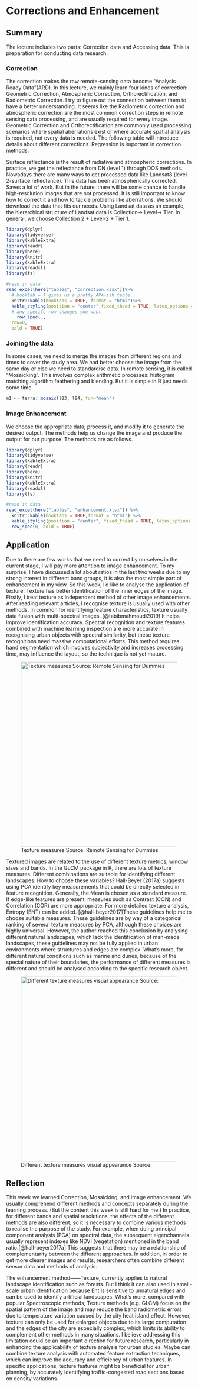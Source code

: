 # Corrections and Enhancement

## Summary

The lecture includes two parts: Correction data and Accessing data. This is preparation for conducting data research.

### Correction

The correction makes the raw remote-sensing data become "Analysis Ready Data"(ARD). In this lecture, we mainly learn four kinds of correction: Geometric Correction, Atmospheric Correction, Orthorectification, and Radiometric Correction. I try to figure out the connection between them to have a better understanding. It seems like the Radiometric correction and atmospheric correction are the most common correction steps in remote sensing data processing, and are usually required for every image. Geometric Correction and Orthorectification are commonly used processing scenarios where spatial aberrations exist or where accurate spatial analysis is required, not every data is needed. The following table will introduce details about different corrections. Regression is important in correction methods.

Surface reflectance is the result of radiative and atmospheric corrections. In practice, we get the reflectance from DN (level 1) through DOS methods. Nowadays there are many ways to get processed data like Landsat8 (level 2-surface reflectance). This data has been atmospherically corrected. Saves a lot of work. But in the future, there will be some chance to handle high-resolution images that are not processed. It is still important to know how to correct it and how to tackle problems like aberrations. We should download the data that fits our needs. Using Landsat data as an example, the hierarchical structure of Landsat data is Collection→ Level→ Tier. In general, we choose Collection 2 + Level-2 + Tier 1.

```r
library(dplyr)
library(tidyverse)
library(kableExtra)
library(readr)
library(here)
library(knitr)
library(kableExtra)
library(readxl)
library(fs)

#read in data
read_excel(here("tables", "correction.xlsx"))%>%
  # booktab = T gives us a pretty APA-ish table
  knitr::kable(booktabs = TRUE, format = "html")%>% 
  kable_styling(position = "center",fixed_thead = TRUE, latex_options = "scale_down")%>%
  # any specifc row changes you want
    row_spec(.,
  row=0,
  bold = TRUE)
```

### Joining the data

In some cases, we need to merge the images from different regions and times to cover the study area. We had better choose the image from the same day or else we need to standardise data. In remote sensing, it is called "Mosaicking". This involves complex arithmetic processes: histogram matching algorithm feathering and blending. But it is simple in R just needs some time.

```r
m1 <- terra::mosaic(l83, l84, fun="mean")
```

### Image Enhancement

We choose the appropriate data, process it, and modify it to generate the desired output. The methods help us change the image and produce the output for our purpose. The methods are as follows.

```r
library(dplyr)
library(tidyverse)
library(kableExtra)
library(readr)
library(here)
library(knitr)
library(kableExtra)
library(readxl)
library(fs)

#read in data
read_excel(here("tables", "enhancement.xlsx")) %>%
  knitr::kable(booktabs = TRUE,format = "html") %>%
  kable_styling(position = "center", fixed_thead = TRUE, latex_options = "scale_down") %>%
  row_spec(0, bold = TRUE)
```

## Application

Due to there are few works that we need to correct by ourselves in the current stage, I will pay more attention to image enhancement. To my surprise, I have discussed a lot about ratios in the last two weeks due to my strong interest in different band groups, it is also the most simple part of enhancement in my view. So this week, I’d like to analyse the application of texture. Texture has better identification of the inner edges of the image. Firstly, I treat texture as independent method of other image enhancements. After reading relevant articles, I recognise texture is usually used with other methods. In common for identifying feature characteristics, texture usually data fusion with multi-spectral images. [@tabibmahmoudi2019] It helps improve identification accuracy. Spectral recognition and texture features combined with machine learning inspection are more accurate in recognising urban objects with spectral similarity, but these texture recognitions need massive computational efforts. This method requires hand segmentation which involves subjectivity and increases processing time, may influence the layout, so the technique is not yet mature.

![Texture measures Source: Remote Sensing for Dummies](img/Texture_Analysis.png){#fig1 fig.align="center" fig-align="center" width="500"}

Textured images are related to the use of different texture metrics, window sizes and bands. In the GLCM package in R, there are lots of texture measures. Different combinations are suitable for identifying different landscapes. How to choose these variables? Hall-Beyer (2017a) suggests using PCA identify key measurements that could be directly selected in feature recognition. Generally, the Mean is chosen as a standard measure. If edge-like features are present, measures such as Contrast (CON) and Correlation (COR) are more appropriate. For more detailed texture analysis, Entropy (ENT) can be added. [@hall-beyer2017]These guidelines help me to choose suitable measures. These guidelines are by way of a categorical ranking of several texture measures by PCA, although these choices are highly universal. However, the author reached this conclusion by analysing different natural landscapes, which lack the identification of man-made landscapes, these guidelines may not be fully applied in urban environments where structures and edges are complex. What’s more, for different natural conditions such as marine and dunes, because of the special nature of their boundaries, the performance of different measures is different and should be analysed according to the specific research object.

![Different texture measures visual appearance Source:](img/texture.png){fig.align="center" fig-align="center" width="500"}

## Reflection

This week we learned Correction, Mosaicking, and image enhancement. We usually comprehend different methods and concepts separately during the learning process. (But the content this week is still hard for me.) In practice, for different bands and spatial resolutions, the effects of the different methods are also different, so it is necessary to combine various methods to realise the purpose of the study. For example, when doing principal component analysis (PCA) on spectral data, the subsequent eigenchannels usually represent indexes like NDVI (vegetation) mentioned in the band ratio.[@hall-beyer2017a] This suggests that there may be a relationship of complementarity between the different approaches. In addition, in order to get more clearer images and results, researchers often combine different sensor data and methods of analysis.

The enhancement method——Texture, currently applies to natural landscape identification such as forests. But I think it can also used in small-scale urban identification because Ent is sensitive to unnatural edges and can be used to identify artificial landscapes. What’s more, compared with popular Spectroscopic methods, Texture methods (e.g. GLCM) focus on the spatial pattern of the image and may reduce the band radiometric errors due to temperature variation caused by the city heat island effect. However, texture can only be used for enlarged objects due to its large computation and the edges of the city are especially complex, which limits its ability to complement other methods in many situations. I believe addressing this limitation could be an important direction for future research, particularly in enhancing the applicability of texture analysis for urban studies. Maybe can combine texture analysis with automated feature extraction techniques, which can improve the accuracy and efficiency of urban features. In specific applications, texture features might be beneficial for urban planning, by accurately identifying traffic-congested road sections based on density variations.
